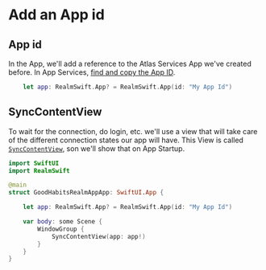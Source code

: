 
# Add an App id

## App id

In the App, we'll add a reference to the Atlas Services App we've created before. In App Services, [find and copy the App ID](/docs/app-services/create-a-new-app#app-id).

```swift title='GoodHabitsRealmApp.swift' 
    let app: RealmSwift.App? = RealmSwift.App(id: "My App Id")
```

## SyncContentView

To wait for the connection, do login, etc. we'll use a view that will take care of the different connection states our app will have. This View is called [`SyncContentView`](/docs/app-startup/synccontentview), son we'll show that on App Startup.

```swift title='GoodHabitsRealmApp.swift' 
import SwiftUI
import RealmSwift

@main
struct GoodHabitsRealmAppApp: SwiftUI.App {

    let app: RealmSwift.App? = RealmSwift.App(id: "My App Id")

    var body: some Scene {
        WindowGroup {
            SyncContentView(app: app!)
        }
    }
}
```